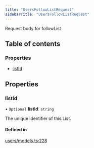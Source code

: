 ```yaml
---
title: "UsersFollowListRequest"
sidebarTitle: "UsersFollowListRequest"
---
```


Request body for followList

## Table of contents

### Properties

- [listId](/xdks/typescript/reference/interfaces/UsersFollowListRequest#listid)

## Properties

### listId

• `Optional` **listId**: `string`

The unique identifier of this List.

#### Defined in

[users/models.ts:228](https://github.com/xdevplatform/xdk/blob/298ca9350d035e40e7c8ee0753c50052819a41e2/xdk/typescript/src/users/models.ts#L228)
